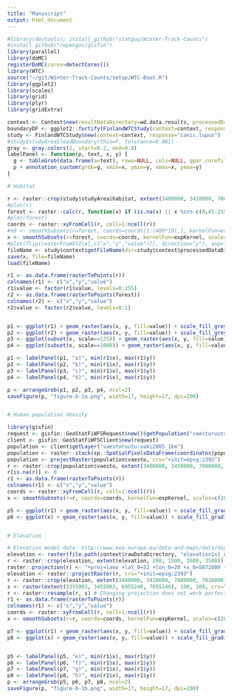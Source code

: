 ```yaml
---
title: "Manuscript"
output: html_document
---
```


```r
#library(devtools); install_github("statguy/Winter-Track-Counts")
#install_github("ropengov/gisfin")
library(parallel)
library(doMC)
registerDoMC(cores=detectCores())
library(WTC)
source("~/git/Winter-Track-Counts/setup/WTC-Boot.R")
library(ggplot2)
library(scales)
library(grid)
library(plyr)
library(gridExtra)

context <- Context$new(resultDataDirectory=wd.data.results, processedDataDirectory=wd.data.processed, rawDataDirectory=wd.data.raw, scratchDirectory=wd.scratch, figuresDirectory=wd.figures)
boundaryDF <- ggplot2::fortify(FinlandWTCStudy(context=context, response="canis.lupus")$studyArea$boundary)
study <- FinlandWTCStudy$new(context=context, response="canis.lupus")
#study$studyArea$loadBoundary(thin=F, tolerance=0.001)
gray <- gray.colors(2, start=0.2, end=0.8)
labelPanel <- function(p, text, x, y) {
  g <- tableGrob(data.frame(a=text), rows=NULL, cols=NULL, gpar.corefill=gpar(fill="white", col=NA))
  p + annotation_custom(grob=g, xmin=x, ymin=y, xmax=x, ymax=y)
}
```

```r
# Habitat

r <- raster::crop(study$studyArea$habitat, extent(3400000, 3410000, 7000000, 7010000))
#plot(r)
forest <- raster::calc(r, function(x) if (is.na(x) || x %in% c(0,45:255)) NA else x %in% 18:35)
#plot(forest)
coords <- raster::xyFromCell(r, cell=1:ncell(r))
#x0 <- smoothSubsets(r=forest, coords=coords[1:(400*10),], kernelFun=expKernel, scales=125, .parallel=F)
x <- smoothSubsets(r=forest, coords=coords, kernelFun=expKernel, scales=c(125, 1000), .parallel=T)
#plot(flip(rasterFromXYZ(x[,c("x","y","value")]), direction="y"), asp=1)
fileName <- study$context$getFileName(dir=study$context$processedDataDirectory, name="figure-b-1", region=study$studyArea$region)
save(x, file=fileName)
load(fileName)

r1 <- as.data.frame(rasterToPoints(r))
colnames(r1) <- c("x","y","value")
r1$value <- factor(r1$value, levels=0:255)
r2 <- as.data.frame(rasterToPoints(forest))
colnames(r2) <- c("x","y","value")
r2$value <- factor(r2$value, levels=0:1)


p1 <- ggplot(r1) + geom_raster(aes(x, y, fill=value)) + scale_fill_grey() + theme_raster() + labs(x=NULL, y=NULL) + scale_x_continuous(expand=c(0,0)) + scale_y_continuous(expand=c(0,0))
p2 <- ggplot(r2) + geom_raster(aes(x, y, fill=value)) + scale_fill_grey() + theme_raster() + labs(x=NULL, y=NULL) + scale_x_continuous(expand=c(0,0)) + scale_y_continuous(expand=c(0,0))
p3 <- ggplot(subset(x, scale==125)) + geom_raster(aes(x, y, fill=value)) + scale_fill_gradient(low=gray[1], high=gray[2]) + theme_raster() + labs(x=NULL, y=NULL) + scale_x_continuous(expand=c(0,0)) + scale_y_continuous(expand=c(0,0))
p4 <- ggplot(subset(x, scale==1000)) + geom_raster(aes(x, y, fill=value)) + scale_fill_gradient(low=gray[1], high=gray[2]) + theme_raster() + labs(x=NULL, y=NULL) + scale_x_continuous(expand=c(0,0)) + scale_y_continuous(expand=c(0,0))

p1 <- labelPanel(p1, "a)", min(r1$x), max(r1$y))
p2 <- labelPanel(p2, "b)", min(r1$x), max(r1$y))
p3 <- labelPanel(p3, "c)", min(r1$x), max(r1$y))
p4 <- labelPanel(p4, "d)", min(r1$x), max(r1$y))

p <- arrangeGrob(p1, p2, p3, p4, ncol=2)
saveFigure(p, "figure-b-1a.png", width=17, height=17, dpi=200)


# Human population density

library(gisfin)
request <- gisfin::GeoStatFiWFSRequest$new()$getPopulation("vaestoruutu:vaki2005_1km")
client <- gisfin::GeoStatFiWFSClient$new(request)
population <- client$getLayer("vaestoruutu:vaki2005_1km")
population <- raster::stack(sp::SpatialPixelsDataFrame(coordinates(population), population@data, proj4string=population@proj4string))
population <- projectRaster(population$vaesto, crs="+init=epsg:2393")
r <- raster::crop(population$vaesto, extent(3400000, 3410000, 7000000, 7010000) * 10)
r[is.na(r)] <- 0
r1 <- as.data.frame(rasterToPoints(r))
colnames(r1) <- c("x","y","value")
coords <- raster::xyFromCell(r, cell=1:ncell(r))
x <- smoothSubsets(r=r, coords=coords, kernelFun=expKernel, scales=c(2000), .parallel=T)

p5 <- ggplot(r1) + geom_raster(aes(x, y, fill=value)) + scale_fill_gradient(low=gray[1], high=gray[2]) + theme_raster() + labs(x=NULL, y=NULL) + scale_x_continuous(expand=c(0,0)) + scale_y_continuous(expand=c(0,0))
p6 <- ggplot(x) + geom_raster(aes(x, y, fill=value)) + scale_fill_gradient(low=gray[1], high=gray[2]) + theme_raster() + labs(x=NULL, y=NULL) + scale_x_continuous(expand=c(0,0)) + scale_y_continuous(expand=c(0,0))


# Elevation

# Elevation model data: http://www.eea.europa.eu/data-and-maps/data/digital-elevation-model-of-europe
elevation <- raster(file.path(context$rawDataDirectory, "elevation1x1_new.tif"))
r <- raster::crop(elevation, extent(elevation, 200, 1500, 2600, 3500))
raster::projection(r) <- "+proj=laea +lat_0=52 +lon_0=20 +x_0=5071000 +y_0=3210000 +a=6378137 +b=6378137 +units=m +no_defs"
elevation <- raster::projectRaster(r, crs="+init=epsg:2393")
r <- raster::crop(elevation, extent(3400000, 3410000, 7000000, 7010000) * 10)
s <- raster(extent(3355003, 3455003, 6955246, 7055246), 100, 100, crs="+proj=laea +lat_0=52 +lon_0=20 +x_0=5071000 +y_0=3210000 +a=6378137 +b=6378137 +units=m +no_defs")
r <- raster::resample(r, s) # Changing projection does not work perfectly. Have to resample to fix.
r1 <- as.data.frame(rasterToPoints(r))
colnames(r1) <- c("x","y","value")
coords <- raster::xyFromCell(r, cell=1:ncell(r))
x <- smoothSubsets(r=r, coords=coords, kernelFun=expKernel, scales=c(2000), .parallel=T)

p7 <- ggplot(r1) + geom_raster(aes(x, y, fill=value)) + scale_fill_gradient(low=gray[1], high=gray[2]) + theme_raster() + labs(x=NULL, y=NULL) + scale_x_continuous(expand=c(0,0)) + scale_y_continuous(expand=c(0,0))
p8 <- ggplot(x) + geom_raster(aes(x, y, fill=value)) + scale_fill_gradient(low=gray[1], high=gray[2]) + theme_raster() + labs(x=NULL, y=NULL) + scale_x_continuous(expand=c(0,0)) + scale_y_continuous(expand=c(0,0))


p5 <- labelPanel(p5, "e)", min(r1$x), max(r1$y))
p6 <- labelPanel(p6, "f)", min(r1$x), max(r1$y))
p7 <- labelPanel(p7, "g)", min(r1$x), max(r1$y))
p8 <- labelPanel(p8, "h)", min(r1$x), max(r1$y))
p <- arrangeGrob(p5, p6, p7, p8, ncol=2)
saveFigure(p, "figure-b-1b.png", width=17, height=17, dpi=200)
```
